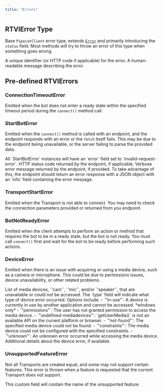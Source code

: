 ```yaml
---
title: "Errors"
---
```


## RTVIError Type

Base `PipecatClient` error type, extends [`Error`](https://developer.mozilla.org/en-US/docs/Web/JavaScript/Reference/Global_Objects/Error) and primarily introducing the `status` field. Most methods will try to throw an error of this type when something goes wrong.

<ParamField path="status" type="number" required="false">
A unique identifier (or HTTP code if applicable) for the error.
</ParamField>

<ParamField path="message" type="string" required="false">
A human-readable message describing the error.
</ParamField>

## Pre-defined RTVIErrors

### ConnectionTimeoutError

Emitted when the bot does not enter a ready state within the specified timeout period during the `connect()` method call.

### StartBotError

Emitted when the `connect()` method is called with an endpoint, and the endpoint responds with an error or the `fetch` itself fails. This may be due to the endpoint being unavailable, or the server failing to parse the provided data.

<ParamField path="error" type="string" required="true">
All `StartBotError` instances will have an `error` field set to `invalid-request-error`.
</ParamField>

<ParamField path="status" type="number" required="false">
HTTP status code returned by the endpoint, if applicable.
</ParamField>

<ParamField path="message" type="string" required="false">
Verbose error message returned by the endpoint, if provided. To take advantage of this, the endpoint should return an error response with a JSON object with an `info` field containing the error message.
</ParamField>

### TransportStartError

Emitted when the Transport is not able to connect. You may need to check the connection parameters provided or returned from you endpoint.

### BotNotReadyError

Emitted when the client attempts to perform an action or method that requires the bot to be in a ready state, but the bot is not ready. You must call `connect()` first and wait for the bot to be ready before performing such actions.

### DeviceError

Emitted when there is an issue with acquiring or using a media device, such as a camera or microphone. This could be due to permissions issues, device unavailability, or other related problems.

<ParamField path="devices" type="array<'cam' | 'mic' | 'speaker'>" required="true">
List of media devices, `'cam'`, `'mic'`, and/or `'speaker'`, that are unavailable or could not be accessed.
</ParamField>

<ParamField path="type" type="string" required="true">
The `type` field will indicate what type of device error occurred. Options include:
  - `"in-use"`: A device is currently in use by another application and cannot be accessed. *windows only*
  - `"permissions"`: The user has not granted permission to access the media device.
  - `"undefined-mediadevices"`: `getUserMedia()` is not an available API on the current platform or browser.
  - `"not-found"`: The specified media device could not be found.
  - `"constraints"`: The media device could not be configured with the specified constraints.
  - `"unknown"`: An unknown error occurred while accessing the media device.
</ParamField>

<ParamField path="details" type="object" required="false">
Additional details about the device error, if available.
</ParamField>

### UnsupportedFeatureError

Not all Transports are created equal, and some may not support certain features. This error is thrown when a feature is requested that the current Transport does not support.

<ParamField path="feature" type="string" required="true">
This custom field will contain the name of the unsupported feature.
</ParamField>
